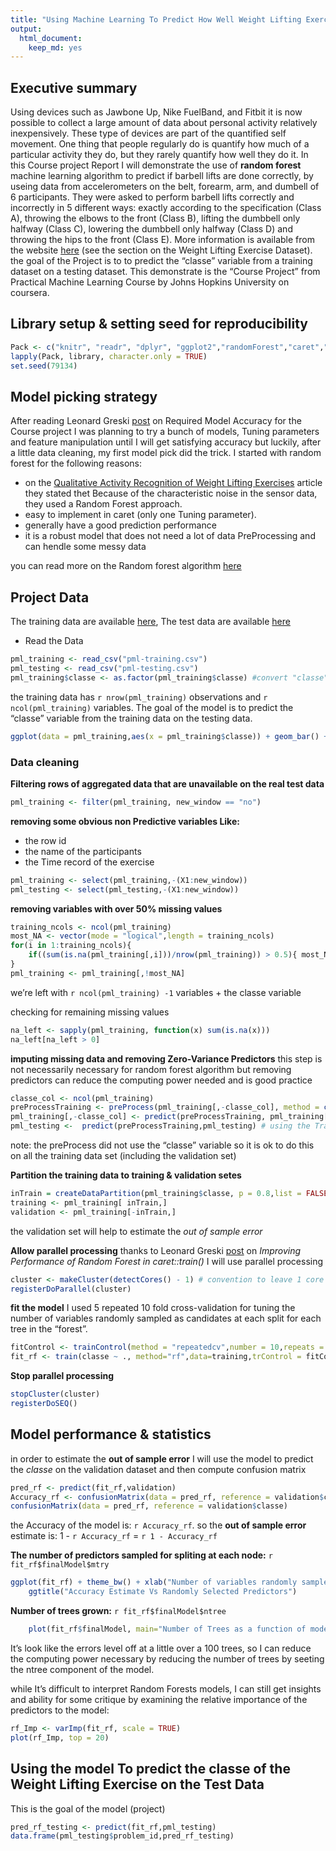 ---
title: "Using Machine Learning To Predict How Well Weight Lifting Exercise Is Performed - Course Project"
output: 
  html_document: 
    keep_md: yes
---

## Executive summary
Using devices such as Jawbone Up, Nike FuelBand, and Fitbit it is now possible to collect a large amount of data about personal activity relatively inexpensively. These type of devices are part of the quantified self movement. One thing that people regularly do is quantify how much of a particular activity they do, but they rarely quantify how well they do it.
In this Course project Report I will demonstrate the use of **random forest** machine learning algorithm to predict if barbell lifts are done correctly, by useing data from accelerometers on the belt, forearm, arm, and dumbell of 6 participants. They were asked to perform barbell lifts correctly and incorrectly in 5 different ways: exactly according to the specification (Class A), throwing the elbows to the front (Class B), lifting the dumbbell only halfway (Class C), lowering the dumbbell only halfway (Class D) and throwing the hips to the front (Class E).
More information is available from the website [here](http://groupware.les.inf.puc-rio.br/har) (see the section on the Weight Lifting Exercise Dataset). 
the goal of the Project is to to predict the "classe" variable from a training dataset on a testing dataset.
This demonstrate is the "Course Project" from Practical Machine Learning Course by Johns Hopkins University on coursera.

## Library setup & setting seed for reproducibility
```{r Load_library, echo=TRUE,results='hide',message=FALSE,warning=FALSE}
Pack <- c("knitr", "readr", "dplyr", "ggplot2","randomForest","caret","parallel","doParallel")
lapply(Pack, library, character.only = TRUE)
set.seed(79134)
```

## Model picking strategy
After reading Leonard Greski [post](https://github.com/lgreski/datasciencectacontent/blob/master/markdown/pml-requiredModelAccuracy.md) on Required Model Accuracy for the Course project I was planning to try a bunch of models, Tuning parameters and feature manipulation until I will get satisfying accuracy but luckily, after a little data cleaning, my first model pick did the trick.
I started with random forest for the following reasons:

* on the [Qualitative Activity Recognition of Weight Lifting Exercises](http://groupware.les.inf.puc-rio.br/work.jsf?p1=11201) article they stated thet Because of the  characteristic noise in the sensor data, they used a Random Forest approach.
* easy to implement in caret (only one Tuning parameter).
* generally have a good prediction performance
* it is a robust model that does not need a lot of data PreProcessing and can hendle some messy data

you can read more on the Random forest algorithm [here](https://en.wikipedia.org/wiki/Random_forest)

## Project Data 
The training data are available [here](https://d396qusza40orc.cloudfront.net/predmachlearn/pml-training.csv),
The test data are available [here](https://d396qusza40orc.cloudfront.net/predmachlearn/pml-testing.csv)

* Read the Data
```{r Read_data, echo=TRUE,results='hide',message=FALSE,warning=FALSE}
pml_training <- read_csv("pml-training.csv")
pml_testing <- read_csv("pml-testing.csv")
pml_training$classe <- as.factor(pml_training$classe) #convert "classe" variable to a factor
```
the training data has `r nrow(pml_training)` observations and `r ncol(pml_training)` variables.
The goal of the model is to predict the "classe" variable from the training data on the testing data.
```{r}
ggplot(data = pml_training,aes(x = pml_training$classe)) + geom_bar() + ggtitle("The classe variable frequency in the training dataset","Class A is the correct execution of the exercise, the other 4 classes correspond to common mistakes") + xlab("classe")
```


### Data cleaning
**Filtering rows of aggregated data that are unavailable on the real test data**
```{r}
pml_training <- filter(pml_training, new_window == "no") 
```
**removing some obvious non Predictive variables Like:**

* the row id
* the name of the participants
* the Time record of the exercise
```{r}
pml_training <- select(pml_training,-(X1:new_window))
pml_testing <- select(pml_testing,-(X1:new_window))
```
**removing variables with over 50% missing values**
```{r}
training_ncols <- ncol(pml_training)
most_NA <- vector(mode = "logical",length = training_ncols)
for(i in 1:training_ncols){
    if((sum(is.na(pml_training[,i]))/nrow(pml_training)) > 0.5){ most_NA[i] <- TRUE}
}
pml_training <- pml_training[,!most_NA] 
```
we're left with `r ncol(pml_training) -1` variables + the classe variable

checking for remaining missing values
```{r}
na_left <- sapply(pml_training, function(x) sum(is.na(x)))
na_left[na_left > 0]
```

**imputing missing data and removing Zero-Variance Predictors**
this step is not necessarily necessary for random forest algorithm but removing predictors can reduce the computing power needed and is good practice
```{r}
classe_col <- ncol(pml_training)
preProcessTraining <- preProcess(pml_training[,-classe_col], method = c("knnImpute","nzv"))
pml_training[,-classe_col] <- predict(preProcessTraining, pml_training[,-classe_col])
pml_testing <-  predict(preProcessTraining,pml_testing) # using the Training preProcess on the test data
```
note: the preProcess did not use the "classe" variable so it is ok to do this on all the training data set (including the validation set)


**Partition the training data to training & validation setes**
```{r}
inTrain = createDataPartition(pml_training$classe, p = 0.8,list = FALSE)
training <- pml_training[ inTrain,]
validation <- pml_training[-inTrain,]
```
the validation set will help to estimate the *out of sample error*


**Allow parallel processing**
thanks to Leonard Greski [post](https://github.com/lgreski/datasciencectacontent/blob/master/markdown/pml-randomForestPerformance.md) on *Improving Performance of Random Forest in caret::train()* I will use parallel processing
```{r}
cluster <- makeCluster(detectCores() - 1) # convention to leave 1 core for OS
registerDoParallel(cluster)
```

**fit the model**
I used 5 repeated 10 fold cross-validation for tuning the number of variables randomly sampled as candidates at each split for each tree in the "forest". 
```{r,cache=TRUE}
fitControl <- trainControl(method = "repeatedcv",number = 10,repeats = 5,allowParallel = TRUE) 
fit_rf <- train(classe ~ ., method="rf",data=training,trControl = fitControl)
```

**Stop parallel processing**
```{r}
stopCluster(cluster)
registerDoSEQ()
```

## Model performance & statistics
in order to estimate the **out of sample error** I will use the model to predict the *classe* on the validation dataset and then compute confusion matrix
```{r}
pred_rf <- predict(fit_rf,validation)
Accuracy_rf <- confusionMatrix(data = pred_rf, reference = validation$classe)$overall["Accuracy"]
confusionMatrix(data = pred_rf, reference = validation$classe)
```
the Accuracy of the model is: `r Accuracy_rf`.
so the **out of sample error** estimate is: 1 - `r Accuracy_rf` = `r 1 - Accuracy_rf`

**The number of predictors sampled for spliting at each node:** `r fit_rf$finalModel$mtry`
```{r}
ggplot(fit_rf) + theme_bw() + xlab("Number of variables randomly sampled as candidates at each split") +
    ggtitle("Accuracy Estimate Vs Randomly Selected Predictors")

```

**Number of trees grown:** `r fit_rf$finalModel$ntree`
```{r}
    plot(fit_rf$finalModel, main="Number of Trees as a function of model error rates")
```

It's look like the errors level off at a little over a 100 trees, so I can reduce the computing power necessary by reducing the number of trees by seeting the ntree component of the model.

while It's difficult to interpret Random Forests models, I can still get insights and ability for some critique by examining the relative importance of the predictors to the model:
```{r}
rf_Imp <- varImp(fit_rf, scale = TRUE)
plot(rf_Imp, top = 20)
```

## Using the model To predict the classe of the Weight Lifting Exercise on the Test Data
This is the goal of the model (project)
```{r}
pred_rf_testing <- predict(fit_rf,pml_testing)
data.frame(pml_testing$problem_id,pred_rf_testing)
```












